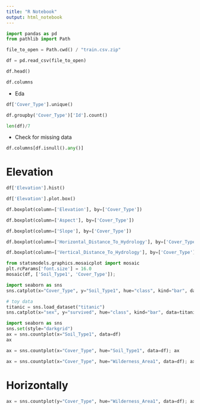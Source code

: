 ```yaml
---
title: "R Notebook"
output: html_notebook
---
```


```python
import pandas as pd
from pathlib import Path

file_to_open = Path.cwd() / "train.csv.zip"

df = pd.read_csv(file_to_open)

df.head()
```

```python
df.columns
```

* Eda

```python
df['Cover_Type'].unique() 
```



```python
df.groupby('Cover_Type')['Id'].count()
```


```python
len(df)/7
```

* Check for missing data

```python
df.columns[df.isnull().any()]
```

# Elevation
```python
df['Elevation'].hist()
```

```python
df['Elevation'].plot.box()
```

```python
df.boxplot(column=['Elevation'], by=['Cover_Type'])
```

```python
df.boxplot(column=['Aspect'], by=['Cover_Type'])
```

```python
df.boxplot(column=['Slope'], by=['Cover_Type'])
```

```python
df.boxplot(column=['Horizontal_Distance_To_Hydrology'], by=['Cover_Type'])
```

```python
df.boxplot(column=['Vertical_Distance_To_Hydrology'], by=['Cover_Type'])
```

```python
from statsmodels.graphics.mosaicplot import mosaic
plt.rcParams['font.size'] = 16.0
mosaic(df, ['Soil_Type1', 'Cover_Type']);
```

```python
import seaborn as sns
sns.catplot(x="Cover_Type", y="Soil_Type1", hue="class", kind="bar", data=df)
```

```python
# toy data
titanic = sns.load_dataset("titanic")
sns.catplot(x="sex", y="survived", hue="class", kind="bar", data=titanic);
```

```python
import seaborn as sns
sns.set(style="darkgrid")
ax = sns.countplot(x="Soil_Type1", data=df)
ax
```

```python
ax = sns.countplot(x="Cover_Type", hue="Soil_Type1", data=df); ax
```

```python
ax = sns.countplot(x="Cover_Type", hue="Wilderness_Area1", data=df); ax
```

# Horizontally

```python
ax = sns.countplot(y="Cover_Type", hue="Wilderness_Area1", data=df); ax
```


